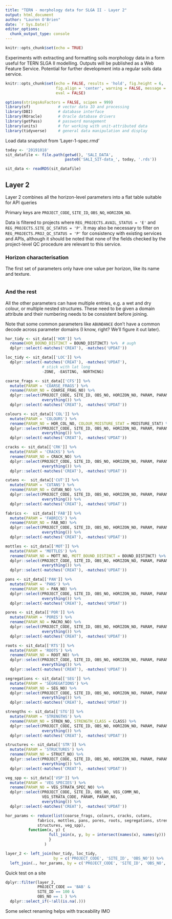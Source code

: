 ```yaml
---
title: "TERN - morphology data for SLGA II - Layer 2"
output: html_document
author: "Lauren O'Brien"
date: `r Sys.Date()`
editor_options: 
  chunk_output_type: console
---
```


```r
knitr::opts_chunk$set(echo = TRUE)
```

Experiments with extracting and formatting soils morphology data in a form useful for TERN SLGA II modelling. Outputs will be published as a Web Feature Service. Potential for further development into a regular soils data service.

```r
knitr::opts_chunk$set(echo = FALSE, results = 'hold', fig.height = 6,
                      fig.align = 'center', warning = FALSE, message = FALSE,
                      eval = FALSE)
```

```r
options(stringsAsFactors = FALSE, scipen = 999)
library(sf)            # vector data IO and processing
library(DBI)           # database interface
library(ROracle)       # Oracle database drivers
library(getPass)       # password management
library(units)         # for working with unit-attributed data
library(tidyverse)     # general data manipulation and display

```

Load data snapshot from 'Layer-1-spec.rmd'

```r
today <- '20191018' 
sit_datafile <- file.path(getwd(), 'SALI_DATA', 
                          paste0('SALI_SIT-data_', today, '.rds'))

sit_data <- readRDS(sit_datafile)
```

## Layer 2

Layer 2 combines all the horizon-level parameters into a flat table suitable for API queries

Primary keys are `PROJECT_CODE`, `SITE_ID`, `OBS_NO`, `HORIZON_NO`.

Data is filtered to projects where `REG_PROJECTS.AVAIL_STATUS = 'E'` and `REG_PROJECTS.SITE_QC_STATUS = 'P'`. It may also be necessary to filter on `REG_PROJECTS.PROJ_QC_STATUS = 'P'` for consistency with existing services and APIs, although it should be noted that none of the fields checked by the project-level QC procedure are relevant to this service.

### Horizon characterisation

The first set of parameters only have one value per horizon, like its name and texture.

```r



```


### And the rest

All the other parameters can have multiple entries, e.g. a wet and dry colour, or multiple nested structures. These need to be given a domain attribute and their numbering needs to be consistent before joining.

Note that some common parameters like `ABUNDANCE` don't have a common decode across parameter domains (I know, right? We'll figure it out later).

```r
hor_tidy <- sit_data[['HOR']] %>% 
  rename(HOR_BOUND_DISTINCT = BOUND_DISTINCT) %>%  # augh
  dplyr::select(-matches('CREAT'), -matches('UPDAT'))

loc_tidy <- sit_data[['LOC']] %>% 
  dplyr::select(-matches('CREAT'), -matches('UPDAT'), 
                # stick with lat long
                -ZONE, -EASTING, -NORTHING)

coarse_frags <- sit_data[['CFS']] %>% 
  mutate(PARAM = 'COARSE_FRAGS') %>% 
  rename(PARAM_NO = COARSE_FRAG_NO) %>% 
  dplyr::select(PROJECT_CODE, SITE_ID, OBS_NO, HORIZON_NO, PARAM, PARAM_NO, 
                everything()) %>% 
  dplyr::select(-matches('CREAT'), -matches('UPDAT'))

colours <- sit_data[['COL']] %>% 
  mutate(PARAM = 'COLOURS') %>% 
  rename(PARAM_NO = HOR_COL_NO, COLOUR_MOISTURE_STAT = MOISTURE_STAT) %>% 
  dplyr::select(PROJECT_CODE, SITE_ID, OBS_NO, HORIZON_NO, PARAM, PARAM_NO, 
                everything()) %>% 
  dplyr::select(-matches('CREAT'), -matches('UPDAT'))

cracks <- sit_data[['CRK']] %>% 
  mutate(PARAM = 'CRACKS') %>% 
  rename(PARAM_NO = CRACK_NO) %>% 
  dplyr::select(PROJECT_CODE, SITE_ID, OBS_NO, HORIZON_NO, PARAM, PARAM_NO, 
                everything()) %>% 
  dplyr::select(-matches('CREAT'), -matches('UPDAT'))

cutans <-  sit_data[['CUT']] %>% 
  mutate(PARAM = 'CUTANS') %>% 
  rename(PARAM_NO = CUTAN_NO) %>% 
  dplyr::select(PROJECT_CODE, SITE_ID, OBS_NO, HORIZON_NO, PARAM, PARAM_NO, 
                everything()) %>% 
  dplyr::select(-matches('CREAT'), -matches('UPDAT'))

fabrics <-  sit_data[['FAB']] %>% 
  mutate(PARAM = 'FABRICS') %>% 
  rename(PARAM_NO = FAB_NO) %>% 
  dplyr::select(PROJECT_CODE, SITE_ID, OBS_NO, HORIZON_NO, PARAM, PARAM_NO, 
                everything()) %>% 
  dplyr::select(-matches('CREAT'), -matches('UPDAT'))

mottles <- sit_data[['MOT']] %>% 
  mutate(PARAM = 'MOTTLES') %>% 
  rename(PARAM_NO = MOTT_NO, MOTT_BOUND_DISTINCT = BOUND_DISTINCT) %>% 
  dplyr::select(PROJECT_CODE, SITE_ID, OBS_NO, HORIZON_NO, PARAM, PARAM_NO, 
                everything()) %>% 
  dplyr::select(-matches('CREAT'), -matches('UPDAT'))

pans <- sit_data[['PAN']] %>% 
  mutate(PARAM = 'PANS') %>% 
  rename(PARAM_NO = PAN_NO) %>% 
  dplyr::select(PROJECT_CODE, SITE_ID, OBS_NO, HORIZON_NO, PARAM, PARAM_NO, 
                everything()) %>% 
  dplyr::select(-matches('CREAT'), -matches('UPDAT'))

pores <- sit_data[['POR']] %>% 
  mutate(PARAM = 'PORES') %>% 
  rename(PARAM_NO = MACRO_NO) %>% 
  dplyr::select(PROJECT_CODE, SITE_ID, OBS_NO, HORIZON_NO, PARAM, PARAM_NO, 
                everything()) %>% 
  dplyr::select(-matches('CREAT'), -matches('UPDAT'))

roots <- sit_data[['RTS']] %>% 
  mutate(PARAM = 'ROOTS') %>% 
  rename(PARAM_NO = ROOT_NO) %>% 
  dplyr::select(PROJECT_CODE, SITE_ID, OBS_NO, HORIZON_NO, PARAM, PARAM_NO, 
                everything()) %>% 
  dplyr::select(-matches('CREAT'), -matches('UPDAT'))

segregations <- sit_data[['SEG']] %>% 
  mutate(PARAM = 'SEGREGATIONS') %>% 
  rename(PARAM_NO = SEG_NO) %>% 
  dplyr::select(PROJECT_CODE, SITE_ID, OBS_NO, HORIZON_NO, PARAM, PARAM_NO, 
                everything()) %>% 
  dplyr::select(-matches('CREAT'), -matches('UPDAT'))

strengths <- sit_data[['STG']] %>% 
  mutate(PARAM = 'STRENGTHS') %>% 
  rename(PARAM_NO = STREN_NO, STRENGTH_CLASS = CLASS) %>% 
  dplyr::select(PROJECT_CODE, SITE_ID, OBS_NO, HORIZON_NO, PARAM, PARAM_NO, 
                everything()) %>% 
  dplyr::select(-matches('CREAT'), -matches('UPDAT'))

structures <- sit_data[['STR']] %>% 
  mutate(PARAM = 'STRUCTURES') %>% 
  rename(PARAM_NO = STRUCT_NO) %>% 
  dplyr::select(PROJECT_CODE, SITE_ID, OBS_NO, HORIZON_NO, PARAM, PARAM_NO, 
                everything()) %>% 
  dplyr::select(-matches('CREAT'), -matches('UPDAT'))

veg_spp <- sit_data[['VSP']] %>% 
  mutate(PARAM = 'VEG_SPECIES') %>% 
  rename(PARAM_NO = VEG_STRATA_SPEC_NO) %>% 
  dplyr::select(PROJECT_CODE, SITE_ID, OBS_NO, VEG_COMM_NO, 
                VEG_STRATA_CODE, PARAM, PARAM_NO, 
                everything()) %>% 
  dplyr::select(-matches('CREAT'), -matches('UPDAT'))

hor_params <- reduce(list(coarse_frags, colours, cracks, cutans, 
              fabrics, mottles, pans, pores, roots, segregations, strengths, 
              structures, veg_spp),
          function(x, y) {
                   full_join(x, y, by = intersect(names(x), names(y)))
                   }
                 )

layer_2 <- left_join(hor_tidy, loc_tidy,
                     by = c('PROJECT_CODE', 'SITE_ID', 'OBS_NO')) %>%
  left_join(., hor_params, by = c('PROJECT_CODE', 'SITE_ID', 'OBS_NO', 'HORIZON_NO'))
```


Quick test on a site

```r

dplyr::filter(layer_2, 
              PROJECT_CODE == 'BAB' & 
              SITE_ID == 100 & 
              OBS_NO == 1 ) %>%
  dplyr::select_if(~!all(is.na(.)))

```

Some select renaming helps with traceability IMO
 
